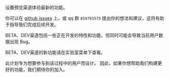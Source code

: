 设置预览渠道体验最新的功能。

你可以在 [github issues](https://github.com/virzs/Search-Next/issues/new?assignees=&labels=&template=feature_request.md&title=) 上，或 qq 群 `859791575` 提出你的想法和建议，这将有助于指导我们完成后续开发。

BETA、DEV渠道包括一些正在开发的特性和功能，但同时可能会导致当前用户数据出现 Bug。

BETA、DEV渠道的新功能请在实验室菜单下查看。

此计划专为想要参与到该过程中的用户而设计。 因此，如果你想帮助我们构建更好的功能，我们期待你的加入。
